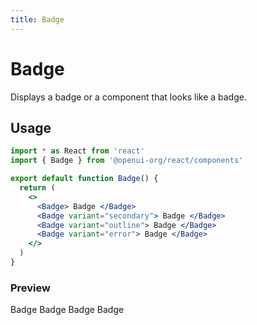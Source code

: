 ```yaml
---
title: Badge
---
```



# Badge

Displays a badge or a component that looks like a badge.

## Usage

```jsx
import * as React from 'react'
import { Badge } from '@openui-org/react/components'

export default function Badge() {
  return (
    <>
      <Badge> Badge </Badge>
      <Badge variant="secondary"> Badge </Badge>
      <Badge variant="outline"> Badge </Badge>
      <Badge variant="error"> Badge </Badge>
    </>
  )
}
```

### Preview

<Preview>
  <Badge> Badge </Badge>
  <Badge variant="secondary"> Badge </Badge>
  <Badge variant="outline"> Badge </Badge>
  <Badge variant="error"> Badge </Badge>
</Preview>
